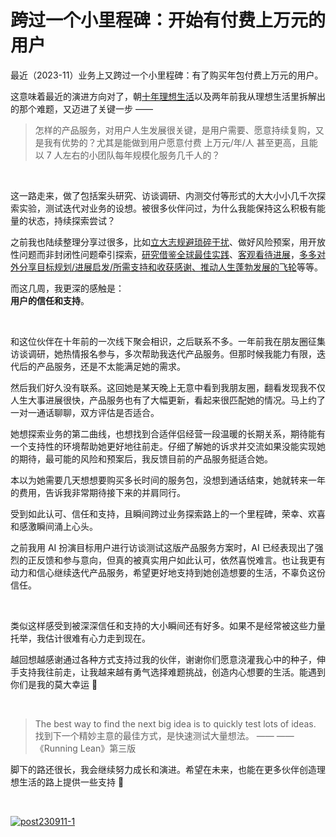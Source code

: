 # 跨过一个小里程碑：开始有付费上万元的用户

最近（2023-11）业务上又跨过一个小里程碑：有了购买年包付费上万元的用户。

这意味着最近的演进方向对了，朝[十年理想生活](https://sunnylife.feishu.cn/wiki/Wbiww9MQvi3l3nket5YcqneFnge)以及两年前我从理想生活里拆解出的那个难题，又迈进了关键一步 ——

> 怎样的产品服务，对用户人生发展很关键，是用户需要、愿意持续复购，又是我有优势的？尤其是能做到用户愿意付费 上万元/年/人 甚至更高，且能以 7 人左右的小团队每年规模化服务几千人的？

<br />

这一路走来，做了包括案头研究、访谈调研、内测交付等形式的大大小小几千次探索实验，测试迭代对业务的设想。被很多伙伴问过，为什么我能保持这么积极有能量的状态，持续探索尝试？

之前我也陆续整理分享过很多，比如[立大志规避琐碎干扰](https://sunnylife42.com/docs/project-meta/p1#1-%E5%85%B3%E6%B3%A8%E6%95%B0%E9%87%8F%E7%BA%A7%E5%8F%98%E5%8C%96)、做好风险预案，用开放性问题而非封闭性问题牵引探索，[研究借鉴全球最佳实践](https://sunnylife42.com/docs/start/ask4help#2-%E5%A6%82%E4%BD%95%E5%81%9A%E6%A1%88%E5%A4%B4%E7%A0%94%E7%A9%B6)、[客观看待进展](https://sunnylife42.com/docs/basic/mistake-review)，[多多对外分享目标规划/进展启发/所需支持和收获感谢、推动人生蓬勃发展的飞轮](https://sunnyhuang.net/cmty/tips_flourishloop)等等。

而这几周，我更深的感触是：<br />
**用户的信任和支持**。

<br />

和这位伙伴在十年前的一次线下聚会相识，之后联系不多。一年前我在朋友圈征集访谈调研，她热情报名参与，多次帮助我迭代产品服务。但那时候我能力有限，迭代后的产品服务，还是不太能满足她的需求。

然后我们好久没有联系。这回她是某天晚上无意中看到我朋友圈，翻看发现我不仅人生大事进展很快，产品服务也有了大幅更新，看起来很匹配她的情况。马上约了一对一通话聊聊，双方评估是否适合。

她想探索业务的第二曲线，也想找到合适伴侣经营一段温暖的长期关系，期待能有一个支持性的环境帮助她更好地往前走。仔细了解她的诉求并交流如果没能实现她的期待，最可能的风险和预案后，我反馈目前的产品服务挺适合她。

本以为她需要几天想想要购买多长时间的服务包，没想到通话结束，她就转来一年的费用，告诉我非常期待接下来的并肩同行。

受到如此认可、信任和支持，且瞬间跨过业务探索路上的一个里程碑，荣幸、欢喜和感激瞬间涌上心头。

之前我用 AI 扮演目标用户进行访谈测试这版产品服务方案时，AI 已经表现出了强烈的正反馈和参与意向，但真的被真实用户如此认可，依然喜悦难言。也让我更有动力和信心继续迭代产品服务，希望更好地支持到她创造想要的生活，不辜负这份信任。

<br />

类似这样感受到被深深信任和支持的大小瞬间还有好多。如果不是经常被这些力量托举，我估计很难有心力走到现在。

越回想越感谢通过各种方式支持过我的伙伴，谢谢你们愿意浇灌我心中的种子，伸手支持我往前走，让我越来越有勇气选择难题挑战，创造内心想要的生活。能遇到你们是我的莫大幸运 💌 

<br />

> The best way to find the next big idea is to quickly test lots of ideas. 找到下一个精妙主意的最佳方式，是快速测试大量想法。 —— —— 《Running Lean》第三版

脚下的路还很长，我会继续努力成长和演进。希望在未来，也能在更多伙伴创造理想生活的路上提供一些支持 🤗

<br />


[![post230911-1](https://cdn.sunnyhuang.net/share/post231101-1.jpg/webp)](/)